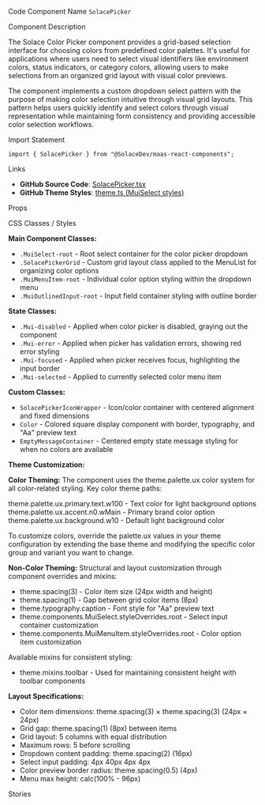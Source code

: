 
<Meta of={SolaceColorPickerStories} />

<Title>Solace Color Picker</Title>

<Description of={SolaceColorPickerStories} />

<Subtitle>Code Component Name</Subtitle>
`SolacePicker`

<Subtitle>Component Description</Subtitle>

The Solace Color Picker component provides a grid-based selection interface for choosing colors from predefined color palettes. It's useful for applications where users need to select visual identifiers like environment colors, status indicators, or category colors, allowing users to make selections from an organized grid layout with visual color previews.

The component implements a custom dropdown select pattern with the purpose of making color selection intuitive through visual grid layouts. This pattern helps users quickly identify and select colors through visual representation while maintaining form consistency and providing accessible color selection workflows.

<Subtitle>Import Statement</Subtitle>

```tsx
import { SolacePicker } from "@SolaceDev/maas-react-components";
```

<Subtitle>Links</Subtitle>

- **GitHub Source Code**: [SolacePicker.tsx](https://github.com/SolaceDev/maas-react-components/blob/main/src/components/form/SolacePicker.tsx)
- **GitHub Theme Styles**: <a href="https://github.com/SolaceDev/maas-react-components/blob/main/src/resources/theme.ts#:~:text=MuiSelect" target="_blank">theme.ts (MuiSelect styles)</a>

<Subtitle>Props</Subtitle>

<ArgTypes of={SolaceColorPickerStories} />

<Subtitle>CSS Classes / Styles</Subtitle>

**Main Component Classes:**

- `.MuiSelect-root` - Root select container for the color picker dropdown
- `.SolacePickerGrid` - Custom grid layout class applied to the MenuList for organizing color options
- `.MuiMenuItem-root` - Individual color option styling within the dropdown menu
- `.MuiOutlinedInput-root` - Input field container styling with outline border

**State Classes:**

- `.Mui-disabled` - Applied when color picker is disabled, graying out the component
- `.Mui-error` - Applied when picker has validation errors, showing red error styling
- `.Mui-focused` - Applied when picker receives focus, highlighting the input border
- `.Mui-selected` - Applied to currently selected color menu item

**Custom Classes:**

- `SolacePickerIconWrapper` - Icon/color container with centered alignment and fixed dimensions
- `Color` - Colored square display component with border, typography, and "Aa" preview text
- `EmptyMessageContainer` - Centered empty state message styling for when no colors are available

**Theme Customization:**

**Color Theming:**
The component uses the theme.palette.ux color system for all color-related styling. Key color theme paths:

<div style={{ display: "flex", alignItems: "center", margin: "8px 0" }}>
	<div
		style={{
			width: "16px",
			height: "16px",
			backgroundColor: "#ffffff",
			border: "1px solid rgba(0,0,0,0.2)",
			borderRadius: "3px",
			marginRight: "8px"
		}}
	></div>
	<span>theme.palette.ux.primary.text.w100 - Text color for light background options</span>
</div>
<div style={{ display: "flex", alignItems: "center", margin: "8px 0" }}>
	<div
		style={{
			width: "16px",
			height: "16px",
			backgroundColor: "#1976d2",
			border: "1px solid rgba(0,0,0,0.2)",
			borderRadius: "3px",
			marginRight: "8px"
		}}
	></div>
	<span>theme.palette.ux.accent.n0.wMain - Primary brand color option</span>
</div>
<div style={{ display: "flex", alignItems: "center", margin: "8px 0" }}>
	<div
		style={{
			width: "16px",
			height: "16px",
			backgroundColor: "#f5f5f5",
			border: "1px solid rgba(0,0,0,0.2)",
			borderRadius: "3px",
			marginRight: "8px"
		}}
	></div>
	<span>theme.palette.ux.background.w10 - Default light background color</span>
</div>

To customize colors, override the palette.ux values in your theme configuration by extending the base theme and modifying the specific color group and variant you want to change.

**Non-Color Theming:**
Structural and layout customization through component overrides and mixins:

- theme.spacing(3) - Color item size (24px width and height)
- theme.spacing(1) - Gap between grid color items (8px)
- theme.typography.caption - Font style for "Aa" preview text
- theme.components.MuiSelect.styleOverrides.root - Select input container customization
- theme.components.MuiMenuItem.styleOverrides.root - Color option item customization

Available mixins for consistent styling:

- theme.mixins.toolbar - Used for maintaining consistent height with toolbar components

**Layout Specifications:**

- Color item dimensions: theme.spacing(3) × theme.spacing(3) (24px × 24px)
- Grid gap: theme.spacing(1) (8px) between items
- Grid layout: 5 columns with equal distribution
- Maximum rows: 5 before scrolling
- Dropdown content padding: theme.spacing(2) (16px)
- Select input padding: 4px 40px 4px 4px
- Color preview border radius: theme.spacing(0.5) (4px)
- Menu max height: calc(100% - 96px)

<Subtitle>Stories</Subtitle>

<CustomStories />
